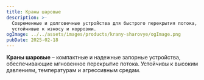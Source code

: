 ```yaml
---
title: Краны шаровые
description: >-
  Современные и долговечные устройства для быстрого перекрытия потока,
  устойчивые к износу и коррозии.
ogImage: ../../assets/images/products/krany-sharovye/ogImage.png
pubDate: 2025-02-18
---
```

**Краны шаровые** – компактные и надежные запорные устройства, обеспечивающие мгновенное перекрытие потока. Устойчивы к высоким давлениям, температурам и агрессивным средам.
